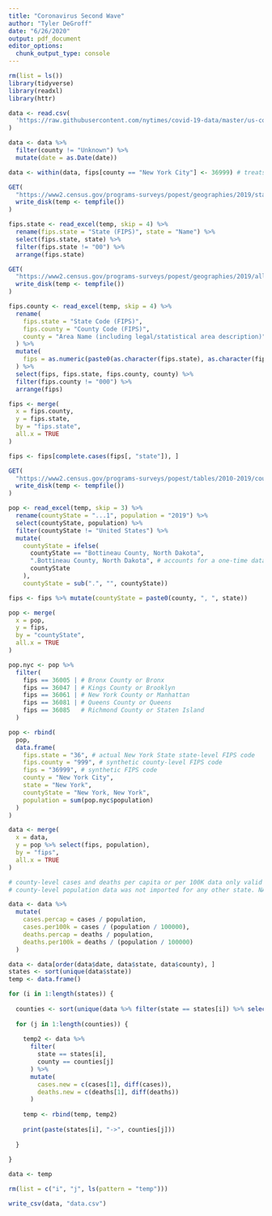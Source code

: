 ```yaml
---
title: "Coronavirus Second Wave"
author: "Tyler DeGroff"
date: "6/26/2020"
output: pdf_document
editor_options: 
  chunk_output_type: console
---
```


```r
rm(list = ls())
library(tidyverse)
library(readxl)
library(httr)
```

```r
data <- read.csv(
  'https://raw.githubusercontent.com/nytimes/covid-19-data/master/us-counties.csv'
)

data <- data %>% 
  filter(county != "Unknown") %>%
  mutate(date = as.Date(date))

data <- within(data, fips[county == "New York City"] <- 36999) # treats NYC as a county
```

```r
GET(
  "https://www2.census.gov/programs-surveys/popest/geographies/2019/state-geocodes-v2019.xlsx",
  write_disk(temp <- tempfile())
)

fips.state <- read_excel(temp, skip = 4) %>%
  rename(fips.state = "State (FIPS)", state = "Name") %>%
  select(fips.state, state) %>%
  filter(fips.state != "00") %>%
  arrange(fips.state)
```

```r
GET(
  "https://www2.census.gov/programs-surveys/popest/geographies/2019/all-geocodes-v2019.xlsx",
  write_disk(temp <- tempfile())
)

fips.county <- read_excel(temp, skip = 4) %>%
  rename(
    fips.state = "State Code (FIPS)", 
    fips.county = "County Code (FIPS)",
    county = "Area Name (including legal/statistical area description)"
  ) %>%
  mutate(
    fips = as.numeric(paste0(as.character(fips.state), as.character(fips.county)))
  ) %>%
  select(fips, fips.state, fips.county, county) %>%
  filter(fips.county != "000") %>%
  arrange(fips)
```

```r
fips <- merge(
  x = fips.county,
  y = fips.state,
  by = "fips.state",
  all.x = TRUE
)

fips <- fips[complete.cases(fips[, "state"]), ]
```

```r
GET(
  "https://www2.census.gov/programs-surveys/popest/tables/2010-2019/counties/totals/co-est2019-annres.xlsx",
  write_disk(temp <- tempfile())
)

pop <- read_excel(temp, skip = 3) %>%
  rename(countyState = "...1", population = "2019") %>%
  select(countyState, population) %>%
  filter(countyState != "United States") %>%
  mutate(
    countyState = ifelse(
      countyState == "Bottineau County, North Dakota", 
      ".Bottineau County, North Dakota", # accounts for a one-time data issue at source
      countyState
    ), 
    countyState = sub(".", "", countyState))

fips <- fips %>% mutate(countyState = paste0(county, ", ", state))

pop <- merge(
  x = pop,
  y = fips,
  by = "countyState",
  all.x = TRUE
)
```

```r
pop.nyc <- pop %>%
  filter(
    fips == 36005 | # Bronx County or Bronx
    fips == 36047 | # Kings County or Brooklyn
    fips == 36061 | # New York County or Manhattan
    fips == 36081 | # Queens County or Queens
    fips == 36085   # Richmond County or Staten Island
  )

pop <- rbind(
  pop,
  data.frame(
    fips.state = "36", # actual New York State state-level FIPS code
    fips.county = "999", # synthetic county-level FIPS code
    fips = "36999", # synthetic FIPS code
    county = "New York City",
    state = "New York",
    countyState = "New York, New York",
    population = sum(pop.nyc$population)
  )
)
```

```r
data <- merge(
  x = data, 
  y = pop %>% select(fips, population),
  by = "fips",
  all.x = TRUE
)

# county-level cases and deaths per capita or per 100K data only valid for New York State
# county-level population data was not imported for any other state. NAs result.

data <- data %>% 
  mutate(
    cases.percap = cases / population,
    cases.per100k = cases / (population / 100000),
    deaths.percap = deaths / population,
    deaths.per100k = deaths / (population / 100000)
  )
```

```r
data <- data[order(data$date, data$state, data$county), ]
states <- sort(unique(data$state))
temp <- data.frame()

for (i in 1:length(states)) {
  
  counties <- sort(unique(data %>% filter(state == states[i]) %>% select(county))[, 1])
  
  for (j in 1:length(counties)) {
    
    temp2 <- data %>% 
      filter(
        state == states[i],
        county == counties[j]
      ) %>%
      mutate(
        cases.new = c(cases[1], diff(cases)),
        deaths.new = c(deaths[1], diff(deaths))
      )
    
    temp <- rbind(temp, temp2)
    
    print(paste(states[i], "->", counties[j]))
    
  }
  
}

data <- temp

rm(list = c("i", "j", ls(pattern = "temp")))
```

```r
write_csv(data, "data.csv")
```